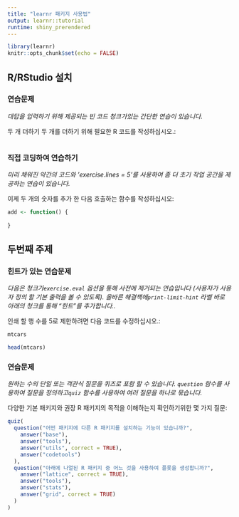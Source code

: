 ```yaml
---
title: "learnr 패키지 사용법"
output: learnr::tutorial
runtime: shiny_prerendered
---
```


```r
library(learnr)
knitr::opts_chunk$set(echo = FALSE)
```


## R/RStudio 설치 

### 연습문제 

*대답을 입력하기 위해 제공되는 빈 코드 청크가있는 간단한 연습이 있습니다.*

두 개 더하기 두 개를 더하기 위해 필요한 R 코드를 작성하십시오.:

```r

```

### 직접 코딩하여 연습하기

*미리 채워진 약간의 코드와 'exercise.lines = 5'를 사용하여 좀 더 초기 작업 공간을 제공하는 연습이 있습니다.*

이제 두 개의 숫자를 추가 한 다음 호출하는 함수를 작성하십시오:

```r
add <- function() {
  
}
```

## 두번째 주제

### 힌트가 있는 연습문제

*다음은 청크가`exercise.eval` 옵션을 통해 사전에 제거되는 연습입니다 (사용자가 사용자 정의 할 기본 출력을 볼 수 있도록). 올바른 해결책에`print-limit-hint` 라벨 바로 아래의 청크를 통해 "힌트"를 추가합니다..*

인쇄 할 행 수를 5로 제한하려면 다음 코드를 수정하십시오.:

```r
mtcars
```

```r
head(mtcars)
```

### 연습문제

*원하는 수의 단일 또는 객관식 질문을 퀴즈로 포함 할 수 있습니다. `question` 함수를 사용하여 질문을 정의하고`quiz` 함수를 사용하여 여러 질문을 하나로 묶습니다.*

다양한 기본 패키지와 권장 R 패키지의 목적을 이해하는지 확인하기위한 몇 가지 질문:

```r
quiz(
  question("어떤 패키지에 다른 R 패키지를 설치하는 기능이 있습니까?",
    answer("base"),
    answer("tools"),
    answer("utils", correct = TRUE),
    answer("codetools")
  ),
  question("아래에 나열된 R 패키지 중 어느 것을 사용하여 플롯을 생성합니까?",
    answer("lattice", correct = TRUE),
    answer("tools"),
    answer("stats"),
    answer("grid", correct = TRUE)
  )
)
```

